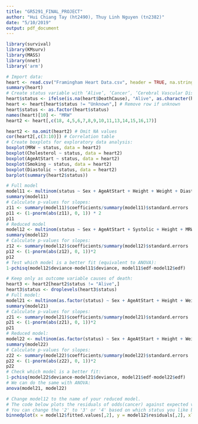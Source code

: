 ```yaml
---
title: "GR5291_FINAL_PROJECT"
author: "Hui Chiang Tay (ht2490), Thuy Linh Nguyen (tn2382)"
date: "5/10/2019"
output: pdf_document
---
```


```r
library(survival)
library(KMsurv)
library(MASS)
library(nnet)
library('arm')
```


```r
# Import data:
heart <- read.csv("Framingham Heart Data.csv", header = TRUE, na.strings=c("","NA"))
summary(heart)
# Create status variable with ‘Alive’, ‘Cancer’, ‘Cerebral Vascular Disease’, ‘Coronary Heart Disease’, and ‘Other':
heart$status <- ifelse(is.na(heart$DeathCause), "Alive", as.character(heart$DeathCause))
heart <- heart[heart$status != "Unknown",] # Remove row if unknown
heart$status <- as.factor(heart$status)
names(heart)[10] <- "MRW"
heart2 <- heart[,c(18, 4,5,6,7,8,9,10,11,13,14,15,16,17)]
```

```r
heart2 <- na.omit(heart2) # Omit NA values
cor(heart2[,c(3:10)]) # Correlation table
# Create boxplots for exploratory data analysis:
boxplot(MRW ~ status, data = heart2)
boxplot(Cholesterol ~ status, data = heart2)
boxplot(AgeAtStart ~ status, data = heart2)
boxplot(Smoking ~ status, data = heart2)
boxplot(Diastolic ~ status, data = heart2)
barplot(summary(heart2$status))
```

```r
# Full model
model11 <- multinom(status ~ Sex + AgeAtStart + Height + Weight + Diastolic + Systolic + MRW + Smoking + Cholesterol, data = heart2)
summary(model11)
# Calculate p-values for slopes:
z11 <- summary(model11)$coefficients/summary(model11)$standard.errors
p11 <- (1-pnorm(abs(z11), 0, 1)) * 2
p11
# Reduced model
model12 <- multinom(status ~ Sex + AgeAtStart + Systolic + Height + MRW + Smoking + Cholesterol, data = heart2)
summary(model12)
# Calculate p-values for slopes:
z12 <- summary(model12)$coefficients/summary(model12)$standard.errors
p12 <- (1-pnorm(abs(z12), 0, 1))*2
p12
# Test which model is a better fit (equivalent to ANOVA):
1-pchisq(model12$deviance-model11$deviance, model11$edf-model12$edf)
```

```r
# Keep only as outcome variable causes of death:
heart3 <- heart2[heart2$status != "Alive",]
heart3$status <- droplevels(heart3$status)
# Full model:
model21 <- multinom(as.factor(status) ~ Sex + AgeAtStart + Height + Weight + Diastolic + Systolic + MRW + Smoking + Cholesterol, data = heart3)
summary(model21)
# Calculate p-values for slopes:
z21 <- summary(model21)$coefficients/summary(model21)$standard.errors
p21 <- (1-pnorm(abs(z21), 0, 1))*2
p21
# Reduced model:
model22 <- multinom(as.factor(status) ~ Sex + AgeAtStart + Height + Weight  + Systolic + MRW  + Cholesterol, data = heart3)
summary(model22)
# Calculate p-values for slopes:
z22 <- summary(model22)$coefficients/summary(model22)$standard.errors
p22 <- (1-pnorm(abs(z22), 0, 1))*2
p22
# Check which model is a better fit:
1-pchisq(model22$deviance-model21$deviance, model21$edf-model22$edf)
# We can do the same with ANOVA:
anova(model21, model22)
```

```r
# Change model12 to the name of your reduced model.
# The code below plots the residuals of odds(cancer) against expected value of odds(cancer).
# You can change the '2' to '3' or '4' based on which status you like best.
binnedplot(x = model12$fitted.values[,2], y = model12$residuals[,2], xlab = 'Expected values for cancer', main = NULL)
```